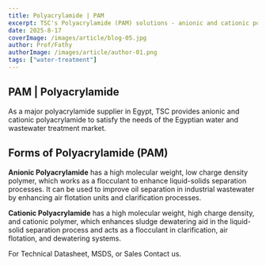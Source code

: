 ```yaml
---
title: Polyacrylamide | PAM
excerpt: TSC's Polyacrylamide (PAM) solutions - anionic and cationic polymers for water and wastewater treatment
date: 2025-8-17
coverImage: /images/article/blog-05.jpg
author: Prof/Fathy
authorImage: /images/article/author-01.png
tags: ["water-treatment"]
---
```


## PAM | Polyacrylamide

As a major polyacrylamide supplier in Egypt, TSC provides anionic and cationic polyacrylamide to satisfy the needs of the Egyptian water and wastewater treatment market.

## Forms of Polyacrylamide (PAM)

**Anionic Polyacrylamide** has a high molecular weight, low charge density polymer, which works as a flocculant to enhance liquid-solids separation processes. It can be used to improve oil separation in industrial wastewater by enhancing air flotation units and clarification processes.

**Cationic Polyacrylamide** has a high molecular weight, high charge density, and cationic polymer, which enhances sludge dewatering aid in the liquid-solid separation process and acts as a flocculant in clarification, air flotation, and dewatering systems.

For Technical Datasheet, MSDS, or Sales Contact us.
